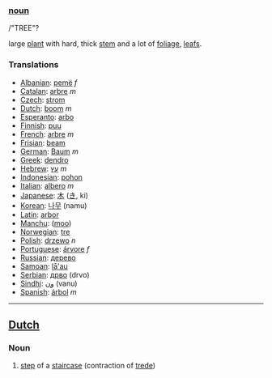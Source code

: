 ===[[noun]]===

/"TREE"?

large [[plant]] with hard, thick [[stem]] and a lot of [[foliage]], [[leaf]]s.

===Translations===

*[[Albanian]]: [[pemë]] ''f''
*[[Catalan]]: [[arbre]] ''m''
*[[Czech]]: [[strom]]
*[[Dutch]]: [[boom]] ''m''
*[[Esperanto]]: [[arbo]]
*[[Finnish]]: [[puu]]
*[[French]]: [[arbre]] ''m''
*[[Frisian]]: [[beam]]
*[[German]]: [[Baum]] ''m''
*[[Greek]]: [[dendro]]
*[[Hebrew]]: [[עץ]] ''m''
*[[Indonesian]]: [[pohon]]
*[[Italian]]: [[albero]] ''m''
*[[Japanese]]: [[木]] ([[き]], ki)
*[[Korean]]: [[나무]] (namu)
*[[Latin]]: [[arbor]] 
*[[Manchu]]: ([[moo]])
*[[Norwegian]]: [[tre]]
*[[Polish]]: [[drzewo]] ''n''
*[[Portuguese]]: [[árvore]] ''f''
*[[Russian]]: [[дерево]]
*[[Samoan]]: [[lā'au]]
*[[Serbian]]: [[дрво]] (drvo)
*[[Sindhi]]: [[ون]] (vanu)
*[[Spanish]]: [[árbol]] ''m''

----

==[[Dutch]]==

===Noun===

# [[step]] of a [[staircase]] (contraction of [[trede]])